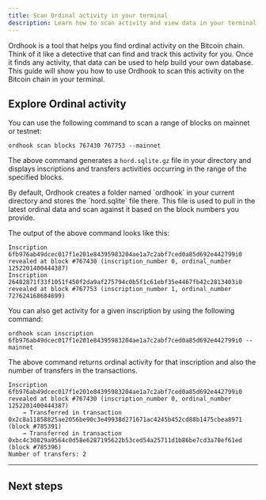 ```yaml
---
title: Scan Ordinal activity in your terminal
description: Learn how to scan activity and view data in your terminal.
---
```


Ordhook is a tool that helps you find ordinal activity on the Bitcoin chain. Think of it like a detective that can find and track this activity for you. Once it finds any activity, that data can be used to help build your own database. This guide will show you how to use Ordhook to scan this activity on the Bitcoin chain in your terminal.

## Explore Ordinal activity

You can use the following command to scan a range of blocks on mainnet or testnet:

`ordhook scan blocks 767430 767753 --mainnet`

The above command generates a `hord.sqlite.gz` file in your directory and displays inscriptions and transfers activities occurring in the range of the specified blocks.

<Callout title="Note">
By default, Ordhook creates a folder named `ordhook` in your current directory and stores the `hord.sqlite` file there. This file is used to pull in the latest ordinal data and scan against it based on the block numbers you provide.
</Callout>

The output of the above command looks like this:

```
Inscription 6fb976ab49dcec017f1e201e84395983204ae1a7c2abf7ced0a85d692e442799i0 revealed at block #767430 (inscription_number 0, ordinal_number 1252201400444387)
Inscription 26482871f33f1051f450f2da9af275794c0b5f1c61ebf35e4467fb42c2813403i0 revealed at block #767753 (inscription_number 1, ordinal_number 727624168684699)
```

You can also get activity for a given inscription by using the following command:

`ordhook scan inscription 6fb976ab49dcec017f1e201e84395983204ae1a7c2abf7ced0a85d692e442799i0 --mainnet`

The above command returns ordinal activity for that inscription and also the number of transfers in the transactions.

```
Inscription 6fb976ab49dcec017f1e201e84395983204ae1a7c2abf7ced0a85d692e442799i0 revealed at block #767430 (inscription_number 0, ordinal_number 1252201400444387)
	→ Transferred in transaction 0x2c8a11858825ae2056be90c3e49938d271671ac4245b452cd88b1475cbea8971 (block #785391)
	→ Transferred in transaction 0xbc4c30829a9564c0d58e6287195622b53ced54a25711d1b86be7cd3a70ef61ed (block #785396)
Number of transfers: 2
```

---

## Next steps

<Cards>
  <Card
    href="/ordinals/ordhook/guides/ordhook-as-a-service"
    title="Run Ordhook as a service"
    description="Learn how to run Ordhook as a service using Bitcoind."
  />
  <Card
    href="/ordinals/explorer"
    title="Ordinals Explorer"
    description="Explore the Ordinals Explorer to view inscriptions and transfers."
  />
</Cards>